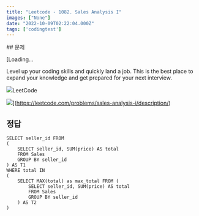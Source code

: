 ```yaml
---
title: "Leetcode - 1082. Sales Analysis I"
images: ["None"]
date: "2022-10-09T02:22:04.000Z"
tags: ['codingtest']
---
```


<TOCInline toc={props.toc} asDisclosure />
## 문제

[Loading...

Level up your coding skills and quickly land a job. This is the best place to expand your knowledge and get prepared for your next interview.

![](https://leetcode.com/favicon-192x192.png)LeetCode

![](https://leetcode.com/static/images/LeetCode_Sharing.png)](https://leetcode.com/problems/sales-analysis-i/description/)

## 정답

```
SELECT seller_id FROM
(
    SELECT seller_id, SUM(price) AS total
    FROM Sales
    GROUP BY seller_id
) AS T1
WHERE total IN
(
    SELECT MAX(total) as max_total FROM ( 
        SELECT seller_id, SUM(price) AS total
        FROM Sales
        GROUP BY seller_id
    ) AS T2
)
```
